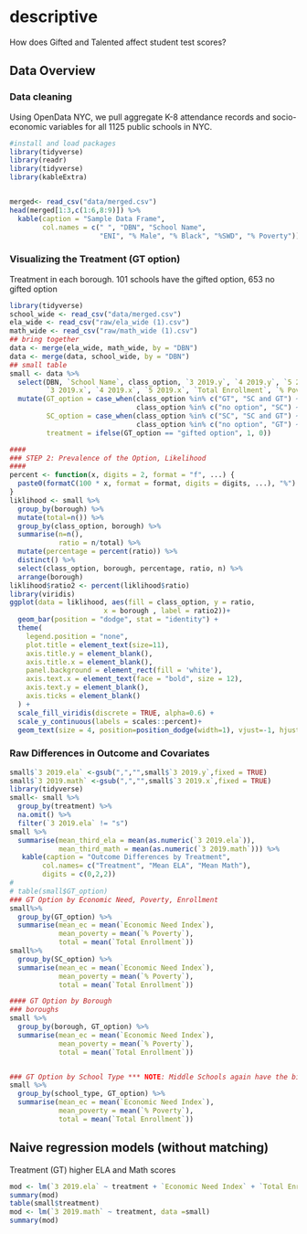 # descriptive


How does Gifted and Talented affect student test scores?

## Data Overview

### Data cleaning

Using OpenData NYC, we pull aggregate K-8 attendance records and socio-economic variables for all 1125 public schools in NYC.

```r
#install and load packages
library(tidyverse)
library(readr)
library(tidyverse)
library(kableExtra)


merged<- read_csv("data/merged.csv")
head(merged[1:3,c(1:6,8:9)]) %>%
  kable(caption = "Sample Data Frame",
        col.names = c(" ", "DBN", "School Name",
                      "ENI", "% Male", "% Black", "%SWD", "% Poverty"))
```


### Visualizing the Treatment (GT option)

Treatment in each borough. 101 schools have the gifted option, 653 no gifted option


```r
library(tidyverse)
school_wide <- read_csv("data/merged.csv")
ela_wide <- read_csv("raw/ela_wide (1).csv")
math_wide <- read_csv("raw/math_wide (1).csv")
## bring together
data <- merge(ela_wide, math_wide, by = "DBN")
data <- merge(data, school_wide, by = "DBN")
## small table
small <- data %>%
  select(DBN, `School Name`, class_option, `3 2019.y`, `4 2019.y`, `5 2019.y`,
         `3 2019.x`, `4 2019.x`, `5 2019.x`, `Total Enrollment`, `% Poverty`,`% Students with Disabilities`, `Economic Need Index`, borough, school_type) %>%
  mutate(GT_option = case_when(class_option %in% c("GT", "SC and GT") ~ "gifted option",
                               class_option %in% c("no option", "SC") ~ "no gifted option"),
         SC_option = case_when(class_option %in% c("SC", "SC and GT") ~ "SC option",
                               class_option %in% c("no option", "GT") ~ "no SC option"),
         treatment = ifelse(GT_option == "gifted option", 1, 0))

#### 
### STEP 2: Prevalence of the Option, Likelihood
####
percent <- function(x, digits = 2, format = "f", ...) {
  paste0(formatC(100 * x, format = format, digits = digits, ...), "%")
}
liklihood <- small %>% 
  group_by(borough) %>%
  mutate(total=n()) %>%
  group_by(class_option, borough) %>%
  summarise(n=n(),
            ratio = n/total) %>%
  mutate(percentage = percent(ratio)) %>%
  distinct() %>%
  select(class_option, borough, percentage, ratio, n) %>%
  arrange(borough)
liklihood$ratio2 <- percent(liklihood$ratio)
library(viridis)
ggplot(data = liklihood, aes(fill = class_option, y = ratio,
                       x = borough , label = ratio2))+
  geom_bar(position = "dodge", stat = "identity") +
  theme(
    legend.position = "none",
    plot.title = element_text(size=11),
    axis.title.y = element_blank(),
    axis.title.x = element_blank(),
    panel.background = element_rect(fill = 'white'),
    axis.text.x = element_text(face = "bold", size = 12),
    axis.text.y = element_blank(),
    axis.ticks = element_blank()
  ) +
  scale_fill_viridis(discrete = TRUE, alpha=0.6) +
  scale_y_continuous(labels = scales::percent)+
  geom_text(size = 4, position=position_dodge(width=1), vjust=-1, hjust = .4)

```

### Raw Differences in Outcome and Covariates 

```r

small$`3 2019.ela` <-gsub(",","",small$`3 2019.y`,fixed = TRUE)
small$`3 2019.math` <-gsub(",","",small$`3 2019.x`,fixed = TRUE)
library(tidyverse)
small<- small %>%
  group_by(treatment) %>%
  na.omit() %>%
  filter(`3 2019.ela` != "s") 
small %>%
  summarise(mean_third_ela = mean(as.numeric(`3 2019.ela`)),
            mean_third_math = mean(as.numeric(`3 2019.math`))) %>%
   kable(caption = "Outcome Differences by Treatment",
        col.names= c("Treatment", "Mean ELA", "Mean Math"),
        digits = c(0,2,2))
# 
# table(small$GT_option)
### GT Option by Economic Need, Poverty, Enrollment
small%>%
  group_by(GT_option) %>%
  summarise(mean_ec = mean(`Economic Need Index`),
            mean_poverty = mean(`% Poverty`),
            total = mean(`Total Enrollment`))
small%>%
  group_by(SC_option) %>%
  summarise(mean_ec = mean(`Economic Need Index`),
            mean_poverty = mean(`% Poverty`),
            total = mean(`Total Enrollment`))

#### GT Option by Borough
### boroughs
small %>%
  group_by(borough, GT_option) %>%
  summarise(mean_ec = mean(`Economic Need Index`),
            mean_poverty = mean(`% Poverty`),
            total = mean(`Total Enrollment`))


### GT Option by School Type *** NOTE: Middle Schools again have the biggest difference
small %>%
  group_by(school_type, GT_option) %>%
  summarise(mean_ec = mean(`Economic Need Index`),
            mean_poverty = mean(`% Poverty`),
            total = mean(`Total Enrollment`))
```


## Naive regression models (without matching)

Treatment (GT) higher ELA and Math scores

```r

mod <- lm(`3 2019.ela` ~ treatment + `Economic Need Index` + `Total Enrollment`, data =small)
summary(mod)
table(small$treatment)
mod <- lm(`3 2019.math` ~ treatment, data =small)
summary(mod)

```



